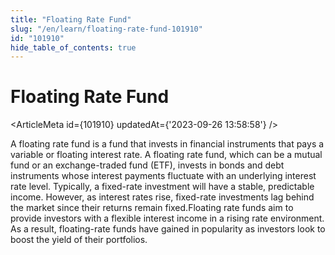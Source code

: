 ```yaml
---
title: "Floating Rate Fund"
slug: "/en/learn/floating-rate-fund-101910"
id: "101910"
hide_table_of_contents: true
---
```



# Floating Rate Fund

<ArticleMeta id={101910} updatedAt={'2023-09-26 13:58:58'} />
<div className='border-solid border-b border-t-0 my-4 border-[var(--ifm-color-gray-300)]' />

A floating rate fund is a fund that invests in financial instruments that pays a variable or floating interest rate. A floating rate fund, which can be a mutual fund or an exchange-traded fund (ETF), invests in bonds and debt instruments whose interest payments fluctuate with an underlying interest rate level. Typically, a fixed-rate investment will have a stable, predictable income. However, as interest rates rise, fixed-rate investments lag behind the market since their returns remain fixed.Floating rate funds aim to provide investors with a flexible interest income in a rising rate environment. As a result, floating-rate funds have gained in popularity as investors look to boost the yield of their portfolios.
